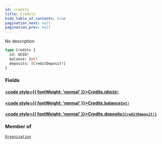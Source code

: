 ```yaml
---
id: credits
title: Credits
hide_table_of_contents: true
pagination_next: null
pagination_prev: null
---
```








No description

```graphql
type Credits {
  id: UUID!
  balance: Int!
  deposits: [CreditDeposit!]
}
```


### Fields

#### [<code style={{ fontWeight: 'normal' }}>Credits.<b>id</b></code>](#)<Bullet />[`UUID!`](/api/scalars/uuid) <Badge class="secondary" text="non-null"/> <Badge class="secondary" text="scalar"/>
> 
> 

#### [<code style={{ fontWeight: 'normal' }}>Credits.<b>balance</b></code>](#)<Bullet />[`Int!`](/api/scalars/int) <Badge class="secondary" text="non-null"/> <Badge class="secondary" text="scalar"/>
> 
> 

#### [<code style={{ fontWeight: 'normal' }}>Credits.<b>deposits</b></code>](#)<Bullet />[`[CreditDeposit!]`](/api/objects/credit-deposit) <Badge class="secondary" text="list"/> <Badge class="secondary" text="object"/>
> 
> 



### Member of

[`Organization`](/api/objects/organization)  <Badge class="secondary" text="object"/>



